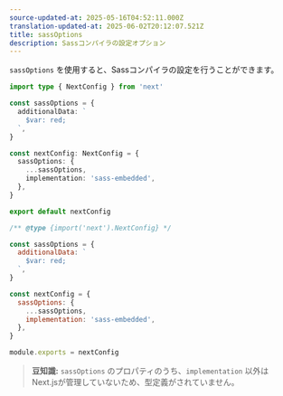```yaml
---
source-updated-at: 2025-05-16T04:52:11.000Z
translation-updated-at: 2025-06-02T20:12:07.521Z
title: sassOptions
description: Sassコンパイラの設定オプション
---
```


`sassOptions` を使用すると、Sassコンパイラの設定を行うことができます。

```ts filename="next.config.ts" switcher
import type { NextConfig } from 'next'

const sassOptions = {
  additionalData: `
    $var: red;
  `,
}

const nextConfig: NextConfig = {
  sassOptions: {
    ...sassOptions,
    implementation: 'sass-embedded',
  },
}

export default nextConfig
```

```js filename="next.config.js" switcher
/** @type {import('next').NextConfig} */

const sassOptions = {
  additionalData: `
    $var: red;
  `,
}

const nextConfig = {
  sassOptions: {
    ...sassOptions,
    implementation: 'sass-embedded',
  },
}

module.exports = nextConfig
```

> **豆知識:** `sassOptions` のプロパティのうち、`implementation` 以外はNext.jsが管理していないため、型定義がされていません。
